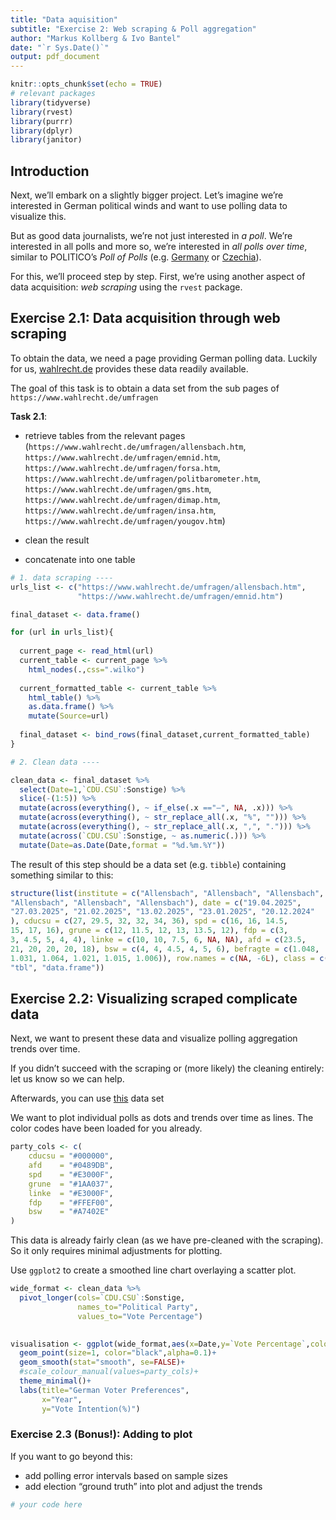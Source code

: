 ```yaml
---
title: "Data aquisition"
subtitle: "Exercise 2: Web scraping & Poll aggregation"
author: "Markus Kollberg & Ivo Bantel"
date: "`r Sys.Date()`"
output: pdf_document
---
```


```r
knitr::opts_chunk$set(echo = TRUE)
# relevant packages
library(tidyverse)
library(rvest)
library(purrr)
library(dplyr)
library(janitor)
```

## Introduction

Next, we'll embark on a slightly bigger project. Let's imagine we're interested in German political winds and want to use polling data to visualize this.

But as good data journalists, we're not just interested in _a poll_. We're interested in all polls and more so, we're interested in *all polls over time*, similar to POLITICO's *Poll of Polls* (e.g. [Germany](https://www.politico.eu/europe-poll-of-polls/germany) or [Czechia](https://www.politico.eu/europe-poll-of-polls/czech-republic)).

For this, we'll proceed step by step. First, we're using another aspect of data acquisition: *web scraping* using the `rvest` package.

## Exercise 2.1: Data acquisition through web scraping

To obtain the data, we need a page providing German polling data. Luckily for us, [wahlrecht.de](https://www.wahlrecht.de) provides these data readily available.

The goal of this task is to obtain a data set from the sub pages of `https://www.wahlrecht.de/umfragen`

**Task 2.1**:

- retrieve tables from the relevant pages (`https://www.wahlrecht.de/umfragen/allensbach.htm`, `https://www.wahlrecht.de/umfragen/emnid.htm`, `https://www.wahlrecht.de/umfragen/forsa.htm`, `https://www.wahlrecht.de/umfragen/politbarometer.htm`, `https://www.wahlrecht.de/umfragen/gms.htm`, `https://www.wahlrecht.de/umfragen/dimap.htm`, `https://www.wahlrecht.de/umfragen/insa.htm`, `https://www.wahlrecht.de/umfragen/yougov.htm`)

- clean the result

- concatenate into one table


```r

# 1. data scraping ----
urls_list <- c("https://www.wahlrecht.de/umfragen/allensbach.htm",
               "https://www.wahlrecht.de/umfragen/emnid.htm")

final_dataset <- data.frame()

for (url in urls_list){
  
  current_page <- read_html(url)
  current_table <- current_page %>% 
    html_nodes(.,css=".wilko") 
  
  current_formatted_table <- current_table %>%
    html_table() %>% 
    as.data.frame() %>% 
    mutate(Source=url)
  
  final_dataset <- bind_rows(final_dataset,current_formatted_table)
}

# 2. Clean data ----

clean_data <- final_dataset %>% 
  select(Date=1,`CDU.CSU`:Sonstige) %>% 
  slice(-(1:5)) %>% 
  mutate(across(everything(), ~ if_else(.x =="–", NA, .x))) %>% 
  mutate(across(everything(), ~ str_replace_all(.x, "%", ""))) %>% 
  mutate(across(everything(), ~ str_replace_all(.x, ",", "."))) %>% 
  mutate(across(`CDU.CSU`:Sonstige, ~ as.numeric(.))) %>% 
  mutate(Date=as.Date(Date,format = "%d.%m.%Y"))

```

The result of this step should be a data set (e.g. `tibble`) containing something similar to this:
```r
structure(list(institute = c("Allensbach", "Allensbach", "Allensbach", 
"Allensbach", "Allensbach", "Allensbach"), date = c("19.04.2025", 
"27.03.2025", "21.02.2025", "13.02.2025", "23.01.2025", "20.12.2024"
), cducsu = c(27, 29.5, 32, 32, 34, 36), spd = c(16, 16, 14.5, 
15, 17, 16), grune = c(12, 11.5, 12, 13, 13.5, 12), fdp = c(3, 
3, 4.5, 5, 4, 4), linke = c(10, 10, 7.5, 6, NA, NA), afd = c(23.5, 
21, 20, 20, 20, 18), bsw = c(4, 4, 4.5, 4, 5, 6), befragte = c(1.048, 
1.031, 1.064, 1.021, 1.015, 1.006)), row.names = c(NA, -6L), class = c("tbl_df", 
"tbl", "data.frame"))
```


## Exercise 2.2: Visualizing scraped complicate data

Next, we want to present these data and visualize polling aggregation trends over time.

If you didn't succeed with the scraping or (more likely) the cleaning entirely: let us know so we can help.

Afterwards, you can use [this](https://www.dropbox.com/scl/fi/ub04b3zho4drtrw3pbqre/DE_wahlrecht_polls_student-copy.csv?rlkey=rsk0fhbuly3v8aewe0foxhytm&dl=0) data set

We want to plot individual polls as dots and trends over time as lines. The color codes have been loaded for you already.

```r
party_cols <- c(
    cducsu = "#000000",
    afd    = "#0489DB",
    spd    = "#E3000F",
    grune  = "#1AA037",
    linke  = "#E3000F",
    fdp    = "#FFEF00",
    bsw    = "#A7402E"
)
```

This data is already fairly clean (as we have pre-cleaned with the scraping). So it only requires minimal adjustments for plotting. 

Use `ggplot2` to create a smoothed line chart overlaying a scatter plot.

```r

wide_format <- clean_data %>% 
  pivot_longer(cols=`CDU.CSU`:Sonstige,
               names_to="Political Party",
               values_to="Vote Percentage")
  

visualisation <- ggplot(wide_format,aes(x=Date,y=`Vote Percentage`,color=`Political Party`))+
  geom_point(size=1, color="black",alpha=0.1)+
  geom_smooth(stat="smooth", se=FALSE)+
  #scale_colour_manual(values=party_cols)+
  theme_minimal()+
  labs(title="German Voter Preferences",
       x="Year",
       y="Vote Intention(%)")

```

### Exercise 2.3 (Bonus!): Adding to plot

If you want to go beyond this:

- add polling error intervals based on sample sizes
- add election "ground truth" into plot and adjust the trends

```r

# your code here

```
